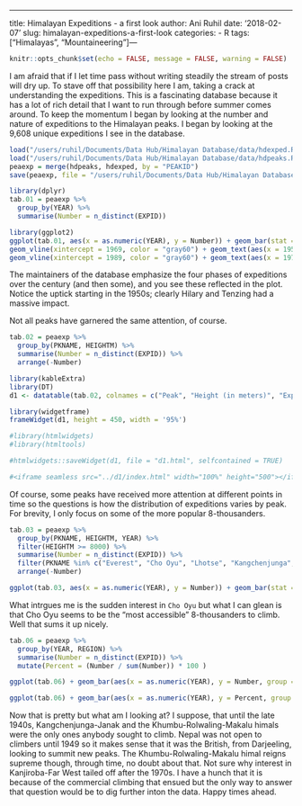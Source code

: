 ---
title: Himalayan Expeditions - a first look
author: Ani Ruhil
date: '2018-02-07'
slug: himalayan-expeditions-a-first-look
categories:
  - R
tags: ["Himalayas", "Mountaineering"]---

```r
knitr::opts_chunk$set(echo = FALSE, message = FALSE, warning = FALSE)
```

I am afraid that if I let time pass without writing steadily the stream of  posts will dry up. To stave off that possibility here I am, taking a crack at understanding the expeditions. This is a fascinating database because it has a lot of rich detail that I want to run through before summer comes around. To keep the momentum I began by looking at the number and nature of expeditions to the Himalayan peaks. I began by looking at the 9,608 unique expeditions I see in the database. 

```r
load("/users/ruhil/Documents/Data Hub/Himalayan Database/data/hdexped.RData")
load("/users/ruhil/Documents/Data Hub/Himalayan Database/data/hdpeaks.RData")
peaexp = merge(hdpeaks, hdexped, by = "PEAKID")
save(peaexp, file = "/users/ruhil/Documents/Data Hub/Himalayan Database/data/peaexp.RData")

library(dplyr)
tab.01 = peaexp %>%
  group_by(YEAR) %>% 
  summarise(Number = n_distinct(EXPID))

library(ggplot2)
ggplot(tab.01, aes(x = as.numeric(YEAR), y = Number)) + geom_bar(stat = "identity", fill = "cornflowerblue") + geom_smooth(method = "auto", color = "firebrick", size = 0.5, alpha = 0.01) + labs(x = "Year", y = "Count", title = "Number of Expeditions per year", subtitle = "(in the Himalayas)", caption = "Source: The Himalayan Database (2017)") + theme_minimal() + geom_vline(xintercept = 1949, color = "gray60") + geom_text(aes(x = 1925, y = 50), label = "Exploratory", size = 3) + 
geom_vline(xintercept = 1969, color = "gray60") + geom_text(aes(x = 1959, y = 100), label = "Expeditionary", size = 3) + 
geom_vline(xintercept = 1989, color = "gray60") + geom_text(aes(x = 1979, y = 200), label = "Transitional", size = 3) + geom_text(aes(x = 2005, y = 450), label = "Commercial", size = 3) 
```

The maintainers of the database emphasize the four phases of expeditions over the century (and then some), and you see these reflected in the plot. Notice the uptick starting in the 1950s; clearly Hilary and Tenzing had a massive impact. 

Not all peaks have garnered the same attention, of course. 

```r
tab.02 = peaexp %>%
  group_by(PKNAME, HEIGHTM) %>% 
  summarise(Number = n_distinct(EXPID)) %>% 
  arrange(-Number)

library(kableExtra)
library(DT)
d1 <- datatable(tab.02, colnames = c("Peak", "Height (in meters)", "Expeditions"), options = list(columnDefs = list(list(className = 'dt-center')), pageLength = 8), fillContainer = T) 

library(widgetframe)
frameWidget(d1, height = 450, width = '95%')
```

```r
#library(htmlwidgets)
#library(htmltools)

#htmlwidgets::saveWidget(d1, file = "d1.html", selfcontained = TRUE)

#<iframe seamless src="../d1/index.html" width="100%" height="500"></iframe>
```



Of course, some peaks have received more attention at different points in time so the questions is how the distribution of expeditions varies by peak. For brevity, I only focus on some of the more popular 8-thousanders. 

```r
tab.03 = peaexp %>%
  group_by(PKNAME, HEIGHTM, YEAR) %>% 
  filter(HEIGHTM >= 8000) %>% 
  summarise(Number = n_distinct(EXPID)) %>% 
  filter(PKNAME %in% c("Everest", "Cho Oyu", "Lhotse", "Kangchenjunga", "Makalu", "Manaslu", "Dhaulagiri I", "Annapurna I")) %>% 
  arrange(-Number) 

ggplot(tab.03, aes(x = as.numeric(YEAR), y = Number)) + geom_bar(stat = "identity", fill = "cornflowerblue") + geom_smooth(method = "auto", color = "firebrick", size = 0.5, alpha = 0.01) + labs(x = "Year", y = "Count", title = "Number of Expeditions to 8-thousanders per year", subtitle = "(in the Himalayas)", caption = "Source: The Himalayan Database (2017)") + facet_wrap(~ PKNAME, ncol = 2, scales = "free_y") + theme_minimal()
```

What intrgues me is the sudden  interest in `Cho Oyu` but what I can glean is that Cho Oyu seems to be the "most accessible" 8-thousanders to climb. Well that sums it up nicely.   

```r
tab.06 = peaexp %>%
  group_by(YEAR, REGION) %>% 
  summarise(Number = n_distinct(EXPID)) %>% 
  mutate(Percent = (Number / sum(Number)) * 100 )

ggplot(tab.06) + geom_bar(aes(x = as.numeric(YEAR), y = Number, group = REGION, fill = REGION), stat = "identity") + labs(x = "Year", y = "Count", title = "Expeditions per year by Region", subtitle = "(in the Himalayas)", caption = "Source: The Himalayan Database (2017)", fill = "") + theme_minimal() + scale_fill_brewer(type = "qual") + theme(legend.position = "bottom")

ggplot(tab.06) + geom_bar(aes(x = as.numeric(YEAR), y = Percent, group = REGION, fill = REGION), stat = "identity") + labs(x = "Year", y = "Percent", title = "Expeditions per year by Region", subtitle = "(in the Himalayas)", caption = "Source: The Himalayan Database (2017)", fill = "") + theme_minimal() + scale_fill_brewer(type = "qual") + theme(legend.position = "bottom")
```

Now that is pretty but what am I looking at? I suppose, that until the late 1940s, Kangchenjunga-Janak and the Khumbu-Rolwaling-Makalu himals were the only ones anybody sought to climb. Nepal was not open to climbers until 1949 so it makes sense that it was the British, from Darjeeling, looking to summit new peaks. The Khumbu-Rolwaling-Makalu himal reigns supreme though, through time, no doubt about that. Not sure why interest in Kanjiroba-Far West tailed off after the 1970s. I have a hunch that it is because of the commercial climbing that ensued but the only way to answer that question would be to dig further inton the data. Happy times ahead. 









